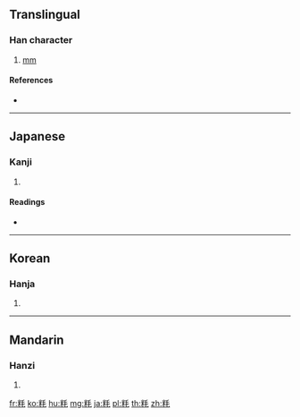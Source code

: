{{character info/new}}
==Translingual==

===Han character===
{{Han char|rn=119|rad=米|as=04|sn=10|four=92914|canj=FDHQU}}

# [[mm]]

====References====
* {{Han ref|kx=0907.211|dkj=26881|dj=1333.050|hdz=53143.030|uh=7C8D|ud=31885|bh=D34E|bd=54094}}

----

==Japanese==

===Kanji===
{{ja-kanji|grade=|rs=米04}}

# {{defn|lang=ja|sort=米04}}

====Readings====
* {{ja-readings|on=|kun=[[ミリメートル]] (mirimētoru), [[ミリ]] (miri)}}

----

==Korean==

===Hanja===
{{ko-hanja|hangeul=[[모]]|eumhun=|rv=mo|mr=mo|y=mo}}

# {{defn|lang=ko|sort=米04}}

----

==Mandarin==

===Hanzi===
{{cmn-hanzi|pin=[[lí]] ([[li2]])|wg=li<sup>2</sup>}}

# {{defn|lang=cmn|sort=米04}}

[[fr:粍]]
[[ko:粍]]
[[hu:粍]]
[[mg:粍]]
[[ja:粍]]
[[pl:粍]]
[[th:粍]]
[[zh:粍]]
